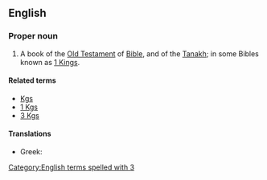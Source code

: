 ==English==
{{book of the Bible|Books of Kings}}

===Proper noun===
{{en-proper noun}}
# {{context|biblical}}  A book of the [[Old Testament]] of [[Bible]], and of the [[Tanakh]]; in some Bibles known as [[1 Kings]].

====Related terms====
*[[Kgs]]
*[[1 Kgs]]
*[[3 Kgs]]

====Translations====
{{trans-top|book of the Bible}}
*Greek: {{t-|el|Γ' Βασιλειών||tr=G' Vasileión|sc=Grek}}
{{trans-mid}}
{{trans-bottom}}

[[Category:English terms spelled with 3]]
